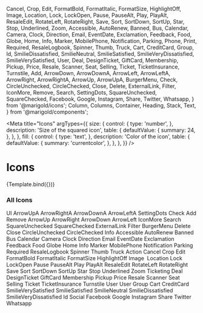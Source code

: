   Cancel,
  Crop,
  Edit,
  FormatBold,
  FormatItalic,
  FormatSize,
  HighlightOff,
  Image,
  Location,
  Lock,
  LockOpen,
  Pause,
  PauseAlt,
  Play,
  PlayAlt,
  ResaleEdit,
  RotateLeft,
  RotateRight,
  Save,
  Sort,
  SortDown,
  SortUp,
  Star,
  Stop,
  Underlined,
  Zoom,
  Accessible,
  AutoRenew,
  Banned,
  Bus,
  Calendar,
  Camera,
  Clock,
  Direction,
  Email,
  EventDate,
  Exclamation,
  Feedback,
  Food,
  Globe,
  Home,
  Info,
  Marker,
  MobilePhone,
  Notification,
  Parking,
  Phone,
  Print,
  Required,
  ResaleLogbook,
  Spinner,
  Thumb,
  Truck,
  Cart,
  CreditCard,
  Group,
  Id,
  SmilieDissatisfied,
  SmilieNeutral,
  SmilieSatisfied,
  SmilieVeryDissatisfied,
  SmilieVerySatisfied,
  User,
  Deal,
  DesignTicket,
  GiftCard,
  Membership,
  Pickup,
  Price,
  Resale,
  Scanner,
  Seat,
  Selling,
  Ticket,
  TicketInsurance,
  Turnstile,
  Add,
  ArrowDown,
  ArrowDownA,
  ArrowLeft,
  ArrowLeftA,
  ArrowRight,
  ArrowRightA,
  ArrowUp,
  ArrowUpA,
  BurgerMenu,
  Check,
  CircleUnchecked,
  CircleChecked,
  Close,
  Delete,
  ExternalLink,
  Filter,
  IconMore,
  Remove,
  Search,
  SettingDots,
  SquareUnchecked,
  SquareChecked,
  Facebook,
  Google,
  Instagram,
  Share,
  Twitter,
  Whatsapp,
} from '@marigold/icons';
  Column,
  Columns,
  Container,
  Heading,
  Stack,
  Text,
} from '@marigold/components';

<Meta
  title="Icons"
  argTypes={{
    size: {
      control: {
        type: 'number',
      },
      description: 'Size of the squared icon',
      table: {
        defaultValue: {
          summary: 24,
        },
      },
    },
    fill: {
      control: {
        type: 'text',
      },
      description: 'Color of the icon',
      table: {
        defaultValue: {
          summary: 'currentcolor',
        },
      },
    },
  }}
/>

# Icons


<Canvas>
  <Story name="Default">{Template.bind({})}</Story>
</Canvas>

<ArgsTable story="Default" />

### All Icons

<Canvas>
  <Story name="All icons">
    <Columns space={8}>
      <Column width={4}>
        <Heading>UI</Heading>
        <Container
          className={useStyles({
            css: {
              bg: 'white',
              p: '8px',
              display: 'flex',
              justifyContent: 'space-between',
            },
          })}
        >
          <Text>ArrowUpA</Text>
          <ArrowUpA />
        </Container>
        <Container
          className={useStyles({
            css: {
              bg: '#e9e7eb',
              p: '8px',
              display: 'flex',
              justifyContent: 'space-between',
            },
          })}
        >
          <Text>ArrowRightA</Text>
          <ArrowRightA />
        </Container>
        <Container
          className={useStyles({
            css: {
              bg: 'white',
              p: '8px',
              display: 'flex',
              justifyContent: 'space-between',
            },
          })}
        >
          <Text>ArrowDownA</Text>
          <ArrowDownA />
        </Container>
        <Container
          className={useStyles({
            css: {
              bg: '#e9e7eb',
              p: '8px',
              display: 'flex',
              justifyContent: 'space-between',
            },
          })}
        >
          <Text>ArrowLeftA</Text>
          <ArrowLeftA />
        </Container>
        <Container
          className={useStyles({
            css: {
              bg: 'white',
              p: '8px',
              display: 'flex',
              justifyContent: 'space-between',
            },
          })}
        >
          <Text>SettingDots</Text>
          <SettingDots />
        </Container>
        <Container
          className={useStyles({
            css: {
              bg: '#e9e7eb',
              p: '8px',
              display: 'flex',
              justifyContent: 'space-between',
            },
          })}
        >
          <Text>Check</Text>
          <Check />
        </Container>
        <Container
          className={useStyles({
            css: {
              bg: 'white',
              p: '8px',
              display: 'flex',
              justifyContent: 'space-between',
            },
          })}
        >
          <Text>Add</Text>
          <Add />
        </Container>
      </Column>
      <Column width={4}>
        <Container
          className={useStyles({
            css: {
              bg: '#e9e7eb',
              p: '8px',
              display: 'flex',
              justifyContent: 'space-between',
            },
          })}
        >
          <Text>Remove</Text>
          <Remove />
        </Container>
        <Container
          className={useStyles({
            css: {
              bg: 'white',
              p: '8px',
              display: 'flex',
              justifyContent: 'space-between',
            },
          })}
        >
          <Text>ArrowUp</Text>
          <ArrowUp />
        </Container>
        <Container
          className={useStyles({
            css: {
              bg: '#e9e7eb',
              p: '8px',
              display: 'flex',
              justifyContent: 'space-between',
            },
          })}
        >
          <Text>ArrowRight</Text>
          <ArrowRight />
        </Container>
        <Container
          className={useStyles({
            css: {
              bg: 'white',
              p: '8px',
              display: 'flex',
              justifyContent: 'space-between',
            },
          })}
        >
          <Text>ArrowDown</Text>
          <ArrowDown />
        </Container>
        <Container
          className={useStyles({
            css: {
              bg: '#e9e7eb',
              p: '8px',
              display: 'flex',
              justifyContent: 'space-between',
            },
          })}
        >
          <Text>ArrowLeft</Text>
          <ArrowLeft />
        </Container>
        <Container
          className={useStyles({
            css: {
              bg: 'white',
              p: '8px',
              display: 'flex',
              justifyContent: 'space-between',
            },
          })}
        >
          <Text>IconMore</Text>
          <IconMore />
        </Container>
        <Container
          className={useStyles({
            css: {
              bg: '#e9e7eb',
              p: '8px',
              display: 'flex',
              justifyContent: 'space-between',
            },
          })}
        >
          <Text>Search</Text>
          <Search />
        </Container>
        <Container
          className={useStyles({
            css: {
              bg: 'white',
              p: '8px',
              display: 'flex',
              justifyContent: 'space-between',
            },
          })}
        >
          <Text>SquareUnchecked</Text>
          <SquareUnchecked />
        </Container>
      </Column>
      <Column width={4}>
        <Container
          className={useStyles({
            css: {
              bg: '#e9e7eb',
              p: '8px',
              display: 'flex',
              justifyContent: 'space-between',
            },
          })}
        >
          <Text>SquareChecked</Text>
          <SquareChecked />
        </Container>
        <Container
          className={useStyles({
            css: {
              bg: 'white',
              p: '8px',
              display: 'flex',
              justifyContent: 'space-between',
            },
          })}
        >
          <Text>ExternalLink</Text>
          <ExternalLink />
        </Container>
        <Container
          className={useStyles({
            css: {
              bg: '#e9e7eb',
              p: '8px',
              display: 'flex',
              justifyContent: 'space-between',
            },
          })}
        >
          <Text>Filter</Text>
          <Filter />
        </Container>
        <Container
          className={useStyles({
            css: {
              bg: 'white',
              p: '8px',
              display: 'flex',
              justifyContent: 'space-between',
            },
          })}
        >
          <Text>BurgerMenu</Text>
          <BurgerMenu />
        </Container>
        <Container
          className={useStyles({
            css: {
              bg: '#e9e7eb',
              p: '8px',
              display: 'flex',
              justifyContent: 'space-between',
            },
          })}
        >
          <Text>Delete</Text>
          <Delete />
        </Container>
        <Container
          className={useStyles({
            css: {
              bg: 'white',
              p: '8px',
              display: 'flex',
              justifyContent: 'space-between',
            },
          })}
        >
          <Text>Close</Text>
          <Close />
        </Container>
        <Container
          className={useStyles({
            css: {
              bg: '#e9e7eb',
              p: '8px',
              display: 'flex',
              justifyContent: 'space-between',
            },
          })}
        >
          <Text>CircleUnchecked</Text>
          <CircleUnchecked />
        </Container>
        <Container
          className={useStyles({
            css: {
              bg: 'white',
              p: '8px',
              display: 'flex',
              justifyContent: 'space-between',
            },
          })}
        >
          <Text>CircleChecked</Text>
          <CircleChecked />
        </Container>
      </Column>
    </Columns>
    <Columns space={8}>
      <Column width={4}>
        <Heading>Info</Heading>
        <Container
          className={useStyles({
            css: {
              bg: 'white',
              p: '8px',
              display: 'flex',
              justifyContent: 'space-between',
            },
          })}
        >
          <Text>Accessible</Text>
          <Accessible />
        </Container>
        <Container
          className={useStyles({
            css: {
              bg: '#e9e7eb',
              p: '8px',
              display: 'flex',
              justifyContent: 'space-between',
            },
          })}
        >
          <Text>AutoRenew</Text>
          <AutoRenew />
        </Container>
        <Container
          className={useStyles({
            css: {
              bg: 'white',
              p: '8px',
              display: 'flex',
              justifyContent: 'space-between',
            },
          })}
        >
          <Text>Banned</Text>
          <Banned />
        </Container>
        <Container
          className={useStyles({
            css: {
              bg: '#e9e7eb',
              p: '8px',
              display: 'flex',
              justifyContent: 'space-between',
            },
          })}
        >
          <Text>Bus</Text>
          <Bus />
        </Container>
        <Container
          className={useStyles({
            css: {
              bg: 'white',
              p: '8px',
              display: 'flex',
              justifyContent: 'space-between',
            },
          })}
        >
          <Text>Calendar</Text>
          <Calendar />
        </Container>
        <Container
          className={useStyles({
            css: {
              bg: '#e9e7eb',
              p: '8px',
              display: 'flex',
              justifyContent: 'space-between',
            },
          })}
        >
          <Text>Camera</Text>
          <Camera />
        </Container>
        <Container
          className={useStyles({
            css: {
              bg: 'white',
              p: '8px',
              display: 'flex',
              justifyContent: 'space-between',
            },
          })}
        >
          <Text>Clock</Text>
          <Clock />
        </Container>
        <Container
          className={useStyles({
            css: {
              bg: '#e9e7eb',
              p: '8px',
              display: 'flex',
              justifyContent: 'space-between',
            },
          })}
        >
          <Text>Direction</Text>
          <Direction />
        </Container>
      </Column>
      <Column width={4}>
        <Container
          className={useStyles({
            css: {
              bg: 'white',
              p: '8px',
              display: 'flex',
              justifyContent: 'space-between',
            },
          })}
        >
          <Text>Email</Text>
          <Email />
        </Container>
        <Container
          className={useStyles({
            css: {
              bg: '#e9e7eb',
              p: '8px',
              display: 'flex',
              justifyContent: 'space-between',
            },
          })}
        >
          <Text>EventDate</Text>
          <EventDate />
        </Container>
        <Container
          className={useStyles({
            css: {
              bg: 'white',
              p: '8px',
              display: 'flex',
              justifyContent: 'space-between',
            },
          })}
        >
          <Text>Exclamation</Text>
          <Exclamation />
        </Container>
        <Container
          className={useStyles({
            css: {
              bg: '#e9e7eb',
              p: '8px',
              display: 'flex',
              justifyContent: 'space-between',
            },
          })}
        >
          <Text>Feedback</Text>
          <Feedback />
        </Container>
        <Container
          className={useStyles({
            css: {
              bg: 'white',
              p: '8px',
              display: 'flex',
              justifyContent: 'space-between',
            },
          })}
        >
          <Text>Food</Text>
          <Food />
        </Container>
        <Container
          className={useStyles({
            css: {
              bg: '#e9e7eb',
              p: '8px',
              display: 'flex',
              justifyContent: 'space-between',
            },
          })}
        >
          <Text>Globe</Text>
          <Globe />
        </Container>
        <Container
          className={useStyles({
            css: {
              bg: 'white',
              p: '8px',
              display: 'flex',
              justifyContent: 'space-between',
            },
          })}
        >
          <Text>Home</Text>
          <Home />
        </Container>
        <Container
          className={useStyles({
            css: {
              bg: '#e9e7eb',
              p: '8px',
              display: 'flex',
              justifyContent: 'space-between',
            },
          })}
        >
          <Text>Info</Text>
          <Info />
        </Container>
        <Container
          className={useStyles({
            css: {
              bg: 'white',
              p: '8px',
              display: 'flex',
              justifyContent: 'space-between',
            },
          })}
        >
          <Text>Marker</Text>
          <Marker />
        </Container>
      </Column>
      <Column width={4}>
        <Container
          className={useStyles({
            css: {
              bg: '#e9e7eb',
              p: '8px',
              display: 'flex',
              justifyContent: 'space-between',
            },
          })}
        >
          <Text>MobilePhone</Text>
          <MobilePhone />
        </Container>
        <Container
          className={useStyles({
            css: {
              bg: 'white',
              p: '8px',
              display: 'flex',
              justifyContent: 'space-between',
            },
          })}
        >
          <Text>Notification</Text>
          <Notification />
        </Container>
        <Container
          className={useStyles({
            css: {
              bg: '#e9e7eb',
              p: '8px',
              display: 'flex',
              justifyContent: 'space-between',
            },
          })}
        >
          <Text>Parking</Text>
          <Parking />
        </Container>
        <Container
          className={useStyles({
            css: {
              bg: 'white',
              p: '8px',
              display: 'flex',
              justifyContent: 'space-between',
            },
          })}
        >
          <Text>Required</Text>
          <Required />
        </Container>
        <Container
          className={useStyles({
            css: {
              bg: '#e9e7eb',
              p: '8px',
              display: 'flex',
              justifyContent: 'space-between',
            },
          })}
        >
          <Text>ResaleLogbook</Text>
          <ResaleLogbook />
        </Container>
        <Container
          className={useStyles({
            css: {
              bg: 'white',
              p: '8px',
              display: 'flex',
              justifyContent: 'space-between',
            },
          })}
        >
          <Text>Spinner</Text>
          <Spinner />
        </Container>
        <Container
          className={useStyles({
            css: {
              bg: '#e9e7eb',
              p: '8px',
              display: 'flex',
              justifyContent: 'space-between',
            },
          })}
        >
          <Text>Thumb</Text>
          <Thumb />
        </Container>
        <Container
          className={useStyles({
            css: {
              bg: 'white',
              p: '8px',
              display: 'flex',
              justifyContent: 'space-between',
            },
          })}
        >
          <Text>Truck</Text>
          <Truck />
        </Container>
      </Column>
    </Columns>
    <Columns space={8}>
      <Column width={4}>
        <Heading>Action</Heading>
        <Container
          className={useStyles({
            css: {
              bg: 'white',
              p: '8px',
              display: 'flex',
              justifyContent: 'space-between',
            },
          })}
        >
          <Text>Cancel</Text>
          <Cancel />
        </Container>
        <Container
          className={useStyles({
            css: {
              bg: '#e9e7eb',
              p: '8px',
              display: 'flex',
              justifyContent: 'space-between',
            },
          })}
        >
          <Text>Crop</Text>
          <Crop />
        </Container>
        <Container
          className={useStyles({
            css: {
              bg: 'white',
              p: '8px',
              display: 'flex',
              justifyContent: 'space-between',
            },
          })}
        >
          <Text>Edit</Text>
          <Edit />
        </Container>
        <Container
          className={useStyles({
            css: {
              bg: '#e9e7eb',
              p: '8px',
              display: 'flex',
              justifyContent: 'space-between',
            },
          })}
        >
          <Text>FormatBold</Text>
          <FormatBold />
        </Container>
        <Container
          className={useStyles({
            css: {
              bg: 'white',
              p: '8px',
              display: 'flex',
              justifyContent: 'space-between',
            },
          })}
        >
          <Text>FormatItalic</Text>
          <FormatItalic />
        </Container>
        <Container
          className={useStyles({
            css: {
              bg: '#e9e7eb',
              p: '8px',
              display: 'flex',
              justifyContent: 'space-between',
            },
          })}
        >
          <Text>FormatSize</Text>
          <FormatSize />
        </Container>
        <Container
          className={useStyles({
            css: {
              bg: 'white',
              p: '8px',
              display: 'flex',
              justifyContent: 'space-between',
            },
          })}
        >
          <Text>HighlightOff</Text>
          <HighlightOff />
        </Container>
        <Container
          className={useStyles({
            css: {
              bg: '#e9e7eb',
              p: '8px',
              display: 'flex',
              justifyContent: 'space-between',
            },
          })}
        >
          <Text>Image</Text>
          <Image />
        </Container>
      </Column>
      <Column width={4}>
        <Container
          className={useStyles({
            css: {
              bg: 'white',
              p: '8px',
              display: 'flex',
              justifyContent: 'space-between',
            },
          })}
        >
          <Text>Location</Text>
          <Location />
        </Container>
        <Container
          className={useStyles({
            css: {
              bg: '#e9e7eb',
              p: '8px',
              display: 'flex',
              justifyContent: 'space-between',
            },
          })}
        >
          <Text>Lock</Text>
          <Lock />
        </Container>
        <Container
          className={useStyles({
            css: {
              bg: 'white',
              p: '8px',
              display: 'flex',
              justifyContent: 'space-between',
            },
          })}
        >
          <Text>LockOpen</Text>
          <LockOpen />
        </Container>
        <Container
          className={useStyles({
            css: {
              bg: '#e9e7eb',
              p: '8px',
              display: 'flex',
              justifyContent: 'space-between',
            },
          })}
        >
          <Text>Pause</Text>
          <Pause />
        </Container>
        <Container
          className={useStyles({
            css: {
              bg: 'white',
              p: '8px',
              display: 'flex',
              justifyContent: 'space-between',
            },
          })}
        >
          <Text>PauseAlt</Text>
          <PauseAlt />
        </Container>
        <Container
          className={useStyles({
            css: {
              bg: '#e9e7eb',
              p: '8px',
              display: 'flex',
              justifyContent: 'space-between',
            },
          })}
        >
          <Text>Play</Text>
          <Play />
        </Container>
        <Container
          className={useStyles({
            css: {
              bg: 'white',
              p: '8px',
              display: 'flex',
              justifyContent: 'space-between',
            },
          })}
        >
          <Text>PlayAlt</Text>
          <PlayAlt />
        </Container>
        <Container
          className={useStyles({
            css: {
              bg: '#e9e7eb',
              p: '8px',
              display: 'flex',
              justifyContent: 'space-between',
            },
          })}
        >
          <Text>ResaleEdit</Text>
          <ResaleEdit />
        </Container>
        <Container
          className={useStyles({
            css: {
              bg: 'white',
              p: '8px',
              display: 'flex',
              justifyContent: 'space-between',
            },
          })}
        >
          <Text>RotateLeft</Text>
          <RotateLeft />
        </Container>
      </Column>
      <Column width={4}>
        <Container
          className={useStyles({
            css: {
              bg: '#e9e7eb',
              p: '8px',
              display: 'flex',
              justifyContent: 'space-between',
            },
          })}
        >
          <Text>RotateRight</Text>
          <RotateRight />
        </Container>
        <Container
          className={useStyles({
            css: {
              bg: 'white',
              p: '8px',
              display: 'flex',
              justifyContent: 'space-between',
            },
          })}
        >
          <Text>Save</Text>
          <Save />
        </Container>
        <Container
          className={useStyles({
            css: {
              bg: '#e9e7eb',
              p: '8px',
              display: 'flex',
              justifyContent: 'space-between',
            },
          })}
        >
          <Text>Sort</Text>
          <Sort />
        </Container>
        <Container
          className={useStyles({
            css: {
              bg: 'white',
              p: '8px',
              display: 'flex',
              justifyContent: 'space-between',
            },
          })}
        >
          <Text>SortDown</Text>
          <SortDown />
        </Container>
        <Container
          className={useStyles({
            css: {
              bg: '#e9e7eb',
              p: '8px',
              display: 'flex',
              justifyContent: 'space-between',
            },
          })}
        >
          <Text>SortUp</Text>
          <SortUp />
        </Container>
        <Container
          className={useStyles({
            css: {
              bg: 'white',
              p: '8px',
              display: 'flex',
              justifyContent: 'space-between',
            },
          })}
        >
          <Text>Star</Text>
          <Star />
        </Container>
        <Container
          className={useStyles({
            css: {
              bg: '#e9e7eb',
              p: '8px',
              display: 'flex',
              justifyContent: 'space-between',
            },
          })}
        >
          <Text>Stop</Text>
          <Stop />
        </Container>
        <Container
          className={useStyles({
            css: {
              bg: 'white',
              p: '8px',
              display: 'flex',
              justifyContent: 'space-between',
            },
          })}
        >
          <Text>Underlined</Text>
          <Underlined />
        </Container>
        <Container
          className={useStyles({
            css: {
              bg: '#e9e7eb',
              p: '8px',
              display: 'flex',
              justifyContent: 'space-between',
            },
          })}
        >
          <Text>Zoom</Text>
          <Zoom />
        </Container>
      </Column>
    </Columns>
    <Columns space={8}>
      <Column width={4}>
        <Heading>Ticketing</Heading>
        <Container
          className={useStyles({
            css: {
              bg: 'white',
              p: '8px',
              display: 'flex',
              justifyContent: 'space-between',
            },
          })}
        >
          <Text>Deal</Text>
          <Deal />
        </Container>
        <Container
          className={useStyles({
            css: {
              bg: '#e9e7eb',
              p: '8px',
              display: 'flex',
              justifyContent: 'space-between',
            },
          })}
        >
          <Text>DesignTicket</Text>
          <DesignTicket />
        </Container>
        <Container
          className={useStyles({
            css: {
              bg: 'white',
              p: '8px',
              display: 'flex',
              justifyContent: 'space-between',
            },
          })}
        >
          <Text>GiftCard</Text>
          <GiftCard />
        </Container>
        <Container
          className={useStyles({
            css: {
              bg: '#e9e7eb',
              p: '8px',
              display: 'flex',
              justifyContent: 'space-between',
            },
          })}
        >
          <Text>Membership</Text>
          <Membership />
        </Container>
        <Container
          className={useStyles({
            css: {
              bg: 'white',
              p: '8px',
              display: 'flex',
              justifyContent: 'space-between',
            },
          })}
        >
          <Text>Pickup</Text>
          <Pickup />
        </Container>
        <Container
          className={useStyles({
            css: {
              bg: '#e9e7eb',
              p: '8px',
              display: 'flex',
              justifyContent: 'space-between',
            },
          })}
        >
          <Text>Price</Text>
          <Price />
        </Container>
      </Column>
      <Column width={4}>
        <Container
          className={useStyles({
            css: {
              bg: 'white',
              p: '8px',
              display: 'flex',
              justifyContent: 'space-between',
            },
          })}
        >
          <Text>Resale</Text>
          <Resale />
        </Container>
        <Container
          className={useStyles({
            css: {
              bg: '#e9e7eb',
              p: '8px',
              display: 'flex',
              justifyContent: 'space-between',
            },
          })}
        >
          <Text>Scanner</Text>
          <Scanner />
        </Container>
        <Container
          className={useStyles({
            css: {
              bg: 'white',
              p: '8px',
              display: 'flex',
              justifyContent: 'space-between',
            },
          })}
        >
          <Text>Seat</Text>
          <Seat />
        </Container>
        <Container
          className={useStyles({
            css: {
              bg: '#e9e7eb',
              p: '8px',
              display: 'flex',
              justifyContent: 'space-between',
            },
          })}
        >
          <Text>Selling</Text>
          <Selling />
        </Container>
        <Container
          className={useStyles({
            css: {
              bg: 'white',
              p: '8px',
              display: 'flex',
              justifyContent: 'space-between',
            },
          })}
        >
          <Text>Ticket</Text>
          <Ticket />
        </Container>
        <Container
          className={useStyles({
            css: {
              bg: '#e9e7eb',
              p: '8px',
              display: 'flex',
              justifyContent: 'space-between',
            },
          })}
        >
          <Text>TicketInsurance</Text>
          <TicketInsurance />
        </Container>
        <Container
          className={useStyles({
            css: {
              bg: 'white',
              p: '8px',
              display: 'flex',
              justifyContent: 'space-between',
            },
          })}
        >
          <Text>Turnstile</Text>
          <Turnstile />
        </Container>
      </Column>
    </Columns>
    <Columns space={8}>
      <Column width={4}>
        <Heading>User</Heading>
        <Container
          className={useStyles({
            css: {
              bg: 'white',
              p: '8px',
              display: 'flex',
              justifyContent: 'space-between',
            },
          })}
        >
          <Text>User</Text>
          <User />
        </Container>
        <Container
          className={useStyles({
            css: {
              bg: '#e9e7eb',
              p: '8px',
              display: 'flex',
              justifyContent: 'space-between',
            },
          })}
        >
          <Text>Group</Text>
          <Group />
        </Container>
        <Container
          className={useStyles({
            css: {
              bg: 'white',
              p: '8px',
              display: 'flex',
              justifyContent: 'space-between',
            },
          })}
        >
          <Text>Cart</Text>
          <Cart />
        </Container>
        <Container
          className={useStyles({
            css: {
              bg: '#e9e7eb',
              p: '8px',
              display: 'flex',
              justifyContent: 'space-between',
            },
          })}
        >
          <Text>CreditCard</Text>
          <CreditCard />
        </Container>
        <Container
          className={useStyles({
            css: {
              bg: 'white',
              p: '8px',
              display: 'flex',
              justifyContent: 'space-between',
            },
          })}
        >
          <Text>SmilieVerySatisfied</Text>
          <SmilieVerySatisfied />
        </Container>
      </Column>
      <Column width={4}>
        <Container
          className={useStyles({
            css: {
              bg: '#e9e7eb',
              p: '8px',
              display: 'flex',
              justifyContent: 'space-between',
            },
          })}
        >
          <Text>SmilieSatisfied</Text>
          <SmilieSatisfied />
        </Container>
        <Container
          className={useStyles({
            css: {
              bg: 'white',
              p: '8px',
              display: 'flex',
              justifyContent: 'space-between',
            },
          })}
        >
          <Text>SmilieNeutral</Text>
          <SmilieNeutral />
        </Container>
        <Container
          className={useStyles({
            css: {
              bg: '#e9e7eb',
              p: '8px',
              display: 'flex',
              justifyContent: 'space-between',
            },
          })}
        >
          <Text>SmilieDissatisfied</Text>
          <SmilieDissatisfied />
        </Container>
        <Container
          className={useStyles({
            css: {
              bg: 'white',
              p: '8px',
              display: 'flex',
              justifyContent: 'space-between',
            },
          })}
        >
          <Text>SmilieVeryDissatisfied</Text>
          <SmilieVeryDissatisfied />
        </Container>
        <Container
          className={useStyles({
            css: {
              bg: '#e9e7eb',
              p: '8px',
              display: 'flex',
              justifyContent: 'space-between',
            },
          })}
        >
          <Text>Id</Text>
          <Id />
        </Container>
      </Column>
    </Columns>
    <Columns space={8}>
      <Column width={4}>
        <Heading>Social</Heading>
        <Container
          className={useStyles({
            css: {
              bg: 'white',
              p: '8px',
              display: 'flex',
              justifyContent: 'space-between',
            },
          })}
        >
          <Text>Facebook</Text>
          <Facebook />
        </Container>
        <Container
          className={useStyles({
            css: {
              bg: '#e9e7eb',
              p: '8px',
              display: 'flex',
              justifyContent: 'space-between',
            },
          })}
        >
          <Text>Google</Text>
          <Google />
        </Container>
        <Container
          className={useStyles({
            css: {
              bg: 'white',
              p: '8px',
              display: 'flex',
              justifyContent: 'space-between',
            },
          })}
        >
          <Text>Instagram</Text>
          <Instagram />
        </Container>
        <Container
          className={useStyles({
            css: {
              bg: '#e9e7eb',
              p: '8px',
              display: 'flex',
              justifyContent: 'space-between',
            },
          })}
        >
          <Text>Share</Text>
          <Share />
        </Container>
        <Container
          className={useStyles({
            css: {
              bg: 'white',
              p: '8px',
              display: 'flex',
              justifyContent: 'space-between',
            },
          })}
        >
          <Text>Twitter</Text>
          <Twitter />
        </Container>
        <Container
          className={useStyles({
            css: {
              bg: '#e9e7eb',
              p: '8px',
              display: 'flex',
              justifyContent: 'space-between',
            },
          })}
        >
          <Text>Whatsapp</Text>
          <Whatsapp />
        </Container>
      </Column>
    </Columns>
  </Story>
</Canvas>
